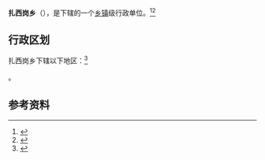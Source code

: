 {{中国乡级行政区
|景观照片文件名 =
|景观照片描述 = 
|汉语拼音 = 
|其他语言 = [[藏语|藏语]]
|其他语言名称 = བཀྲ་ཤིས་སྒང་
|旧称 = 
|地名出处 = 
|位置图文件名 = 
|位置图描述 = 
|自定义图片= 
|建置时间 = 
|政府驻地 = 
|毗邻 = 
|邮政编码 = 
|电话区号 =892
|官方网站 = 
|网站名称 = 
|54/23/25/205/000}}

'''扎西岗乡'''（{{bo|z=བཀྲ་ཤིས་སྒང་|w=}}），是{{PRC admin/fullname|54/23/25/205/000|3}}下辖的一个[[乡镇|乡镇]]级行政单位。<ref>{{PRC admin/ref sgc|{{PRC admin/parent|54/23/25/205/000}}}}</ref><ref>{{cite web|url=http://www.tibetol.cn/html/2014/1_0108/357.html|title=བཀྲ་ཤིས་སྒང་|publisher=西藏在线|language=zh|accessdate=2017-10-19|archive-date=2017-10-19|archive-url=https://web.archive.org/web/20171019163219/http://www.tibetol.cn/html/2014/1_0108/357.html|dead-url=no}}</ref>

== 行政区划 ==

扎西岗乡下辖以下地区：<ref>{{PRC admin/ref sgc|54/23/25/205/000}}</ref>

{{PRC admin/children|54/23/25/205/000}}。

== 参考资料 ==

{{reflist}}

{{行政区划小作品}}
{{PRC admin/navcat|54/23/25/205/000}}